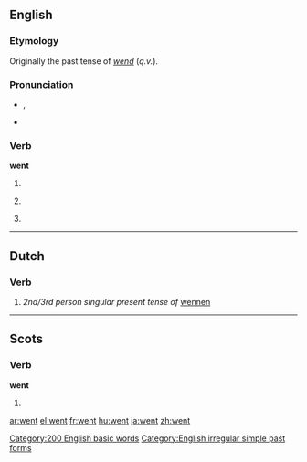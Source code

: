 ==English==

{{rank|every|think|life|131|went|back|under|same}}

===Etymology===
Originally the past tense of ''[[wend]]'' (''q.v.'').

===Pronunciation===
*{{IPA|/ˈwεnt/}}, {{SAMPA|/"wEnt/}}
*{{audio|en-us-went.ogg|Audio (US)}}
*:{{rhymes|ɛnt}}

===Verb===
'''went'''

# {{simple past of|[[go]]}}
# {{nonstandard}} {{past participle of|[[go]]}}
# {{archaic}} {{past of|[[wend]]}}

[[Category:200 English basic words]]
[[Category:English irregular simple past forms]]

----

==Dutch==

===Verb===
{{infl|nl|verb form}}

# ''2nd/3rd person singular present tense of'' [[wennen]]

----

==Scots==

===Verb===
'''went'''

# {{simple past of|''tae [[gan#Scots|gan]]''|lang=Scots}}

[[ar:went]]
[[el:went]]
[[fr:went]]
[[hu:went]]
[[ja:went]]
[[zh:went]]